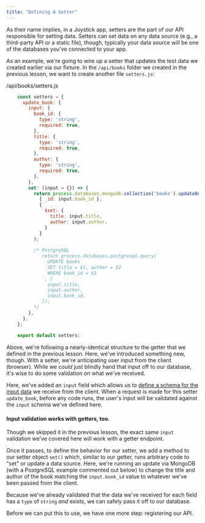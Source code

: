 ```yaml
---
title: "Defining A Setter"
---
```



As their name implies, in a Joystick app, setters are the part of our API responsible for setting data. Setters can set data on any data source (e.g., a third-party API or a static file), though, typically your data source will be one of the databases you've connected to your app.

As an example, we're going to wire up a setter that updates the test data we created earlier via our fixture. In the `/api/books` folder we created in the previous lesson, we want to create another file `setters.js`:

/api/books/setters.js
```javascript
    const setters = {
      update_book: {
        input: {
          book_id: {
            type: 'string',
            required: true,
          },
          title: {
            type: 'string',
            required: true,
          },
          author: {
            type: 'string',
            required: true,
          },
        },
        set: (input = {}) => {
          return process.databases.mongodb.collection('books').updateOne(
            { _id: input.book_id },
            {
              $set: {
                title: input.title,
                author: input.author,
              }
            }
          );
    
          /* PostgreSQL
             return process.databases.postgresql.query(`
               UPDATE books
               SET title = $1, author = $2
               WHERE book_id = $3
             `, [
               input.title,
               input.author,
               input.book_id,
             ]);
          */
        },
      },
    };
    
    export default setters;
  ```
    

Above, we're following a nearly-identical structure to the getter that we defined in the previous lesson. Here, we've introduced something new, though. With a setter, we're anticipating user input from the client (browser). While we _could_ just blindly hand that input off to our database, it's wise to do some validation on what we've received.

Here, we've added an `input` field which allows us to [define a schema for the input data](node/app/api/validating-input) we receive from the client. When a request is made for this setter `update_book`, before any code runs, the user's input will be validated against the `input` schema we've defined here.

#### Input validation works with getters, too.

Though we skipped it in the previous lesson, the exact same `input` validation we've covered here will work with a getter endpoint.

Once it passes, to define the behavior for our setter, we add a method to our setter object `set()` which, similar to our getter, runs arbitrary code to "set" or update a data source. Here, we're running an update via MongoDB (with a PostgreSQL example commented out below) to change the title and author of the book matching the `input.book_id` value to whatever we've been passed from the client.

Because we've already validated that the data we've received for each field has a `type` of `string` _and_ exists, we can safely pass it off to our database.

Before we can put this to use, we have one more step: registering our API.


